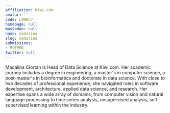 ```yaml
---
affiliation: Kiwi.com
avatar: ''
code: L9HKCJ
homepage: null
mastodon: null
name: madalina
slug: madalina
submissions:
- M9TMMQ
twitter: null
---
```


Madalina Ciortan is Head of Data Science at Kiwi.com. Her academic journey includes a degree in engineering, a master's in computer science, a post-master's in bioinformatics and doctorate in data science. With close to two decades of professional experience, she navigated roles in software development, architecture, applied data science, and research. Her expertise spans a wide array of domains, from computer vision and natural language processing to time series analysis, unsupervised analysis, self-supervised learning within the industry.
